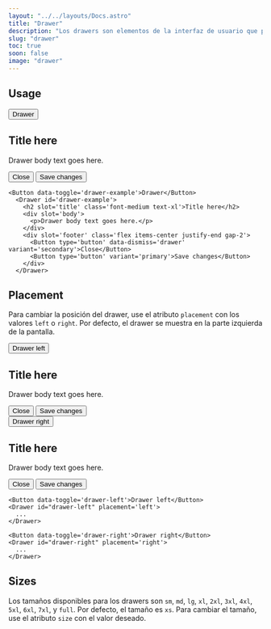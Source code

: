 ```yaml
---
layout: "../../layouts/Docs.astro"
title: "Drawer"
description: "Los drawers son elementos de la interfaz de usuario que permiten a los usuarios seleccionar una opción de una lista de opciones. Los drawers se utilizan para agrupar opciones relacionadas y mostrarlas en una lista desplegable."
slug: "drawer"
toc: true
soon: false
image: "drawer"
---
```


## Usage

<Example>
  <Button data-toggle='drawer-example'>Drawer</Button>
  <Drawer id='drawer-example'>
    <h2 slot='title' class='font-medium text-xl'>Title here</h2>
    <div slot='body'>
      <p>Drawer body text goes here.</p>
    </div>
    <div slot='footer' class='flex items-center justify-end gap-2'>
      <Button type='button' data-dismiss='drawer' variant='secondary'>Close</Button>
      <Button type='button' variant='primary'>Save changes</Button>
    </div>
  </Drawer>
</Example>

```astro
<Button data-toggle='drawer-example'>Drawer</Button>
  <Drawer id='drawer-example'>
    <h2 slot='title' class='font-medium text-xl'>Title here</h2>
    <div slot='body'>
      <p>Drawer body text goes here.</p>
    </div>
    <div slot='footer' class='flex items-center justify-end gap-2'>
      <Button type='button' data-dismiss='drawer' variant='secondary'>Close</Button>
      <Button type='button' variant='primary'>Save changes</Button>
    </div>
  </Drawer>
```

## Placement

Para cambiar la posición del drawer, use el atributo `placement` con los valores `left` o `right`. Por defecto, el drawer se muestra en la parte izquierda de la pantalla.

<Example>
  <div class='flex items-center justify-start gap-4'>
    <Button data-toggle='drawer-left'>Drawer left</Button>
    <Drawer id='drawer-left' placement='left'>
      <h2 slot='title' class='font-medium text-xl'>Title here</h2>
      <div slot='body'>
        <p>Drawer body text goes here.</p>
      </div>
      <div slot='footer' class='flex items-center justify-end gap-2'>
        <Button type='button' data-dismiss='drawer' variant='secondary'>Close</Button>
        <Button type='button' variant='primary'>Save changes</Button>
      </div>
    </Drawer>
    <Button data-toggle='drawer-right'>Drawer right</Button>
    <Drawer id='drawer-right' placement='right'>
      <h2 slot='title' class='font-medium text-xl'>Title here</h2>
      <div slot='body'>
        <p>Drawer body text goes here.</p>
      </div>
      <div slot='footer' class='flex items-center justify-end gap-2'>
        <Button type='button' data-dismiss='drawer' variant='secondary'>Close</Button>
        <Button type='button' variant='primary'>Save changes</Button>
      </div>
    </Drawer>
  </div>
</Example>

```astro
<Button data-toggle='drawer-left'>Drawer left</Button>
<Drawer id="drawer-left" placement='left'>
  ...
</Drawer>

<Button data-toggle='drawer-right'>Drawer right</Button>
<Drawer id="drawer-right" placement='right'>
  ...
</Drawer>
```

## Sizes

Los tamaños disponibles para los drawers son `sm`, `md`, `lg`, `xl`, `2xl`, `3xl`, `4xl`, `5xl`, `6xl`, `7xl`, y `full`. Por defecto, el tamaño es `xs`. Para cambiar el tamaño, use el atributo `size` con el valor deseado.


